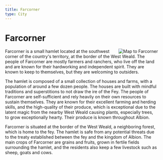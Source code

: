 ```yaml
---
title: Farcorner
type: City
---
```



# Farcorner
<img src={townMap} className="md:w-64 md:ml-4 p-1 border" alt="Map to Farcorner" align="right" />

Farcorner is a small hamlet located at the southwest corner of the country's territory, at the border of the West Weald. The people of Farcorner are mostly farmers and ranchers, who live off the land and are known for their hardworking and independent spirit. They are known to keep to themselves, but they are welcoming to outsiders.

The hamlet is composed of a small collection of houses and farms, with a population of around a few dozen people. The houses are built with mindful traditions and superstitions to not draw the ire of the Fey. The people of Farcorner are self-sufficient and rely heavily on their own resources to sustain themselves. They are known for their excellent farming and herding skills, and the high-quality of their produce, which is exceptional due to the latent magic from the nearby West Weald causing plants, especially trees, to grow exceptionally hearty. Their produce is known throughout Albion.

Farcorner is situated at the border of the West Weald, a neighboring forest, which is home to the fey. The hamlet is safe from any potential threats due to the treaty established between the fey and the kingdom of Albion. The main crops of Farcorner are grains and fruits, grown in fertile fields surrounding the hamlet, and the residents also keep a few livestock such as sheep, goats and cows.
